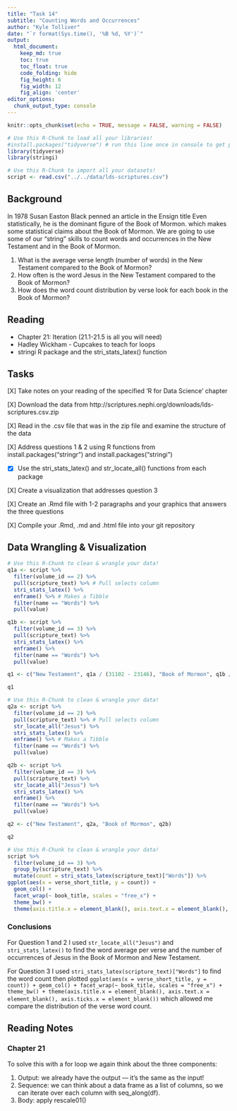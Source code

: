 ```yaml
---
title: "Task 14"
subtitle: "Counting Words and Occurrences"
author: "Kyle Tolliver"
date: "`r format(Sys.time(), '%B %d, %Y')`"
output:
  html_document:  
    keep_md: true
    toc: true
    toc_float: true
    code_folding: hide
    fig_height: 6
    fig_width: 12
    fig_align: 'center'
editor_options: 
  chunk_output_type: console
---
```


```r
knitr::opts_chunk$set(echo = TRUE, message = FALSE, warning = FALSE)
```

```r
# Use this R-Chunk to load all your libraries!
#install.packages("tidyverse") # run this line once in console to get package
library(tidyverse)
library(stringi)
```

```r
# Use this R-Chunk to import all your datasets!
script <- read.csv("../../data/lds-scriptures.csv")
```

## Background

In 1978 Susan Easton Black penned an article in the Ensign title Even statistically, he is the dominant figure of the Book of Mormon. which makes some statistical claims about the Book of Mormon. We are going to use some of our “string” skills to count words and occurrences in the New Testament and in the Book of Mormon.

1. What is the average verse length (number of words) in the New Testament compared to the Book of Mormon?
2. How often is the word Jesus in the New Testament compared to the Book of Mormon?
3. How does the word count distribution by verse look for each book in the Book of Mormon?

## Reading 

* Chapter 21: Iteration (21.1-21.5 is all you will need)  
* Hadley Wickham - Cupcakes to teach for loops
* stringi R package and the stri_stats_latex() function

## Tasks

[X] Take notes on your reading of the specified ‘R for Data Science’ chapter 

[X] Download the data from http://scriptures.nephi.org/downloads/lds-scriptures.csv.zip

[X] Read in the .csv file that was in the zip file and examine the structure of the data

[X] Address questions 1 & 2 using R functions from install.packages("stringr") and install.packages("stringi")

* [X] Use the stri_stats_latex() and str_locate_all() functions from each package

[X] Create a visualization that addresses question 3

[X] Create an .Rmd file with 1-2 paragraphs and your graphics that answers the three questions

[X] Compile your .Rmd, .md and .html file into your git repository

## Data Wrangling & Visualization

<!-- 1. What is the average verse length (number of words) in the New Testament compared to the Book of Mormon? -->

```r
# Use this R-Chunk to clean & wrangle your data!
q1a <- script %>% 
  filter(volume_id == 2) %>% 
  pull(scripture_text) %>% # Pull selects column
  stri_stats_latex() %>% 
  enframe() %>% # Makes a Tibble
  filter(name == "Words") %>% 
  pull(value)

q1b <- script %>% 
  filter(volume_id == 3) %>% 
  pull(scripture_text) %>% 
  stri_stats_latex() %>% 
  enframe() %>% 
  filter(name == "Words") %>% 
  pull(value)

q1 <- c("New Testament", q1a / (31102 - 23146), "Book of Mormon", q1b / (37706 - 31102))

q1
```

<!-- 2. How often is the word Jesus in the New Testament compared to the Book of Mormon? -->

```r
# Use this R-Chunk to clean & wrangle your data!
q2a <- script %>% 
  filter(volume_id == 2) %>% 
  pull(scripture_text) %>% # Pull selects column
  str_locate_all("Jesus") %>%
  stri_stats_latex() %>% 
  enframe() %>% # Makes a Tibble
  filter(name == "Words") %>%
  pull(value)

q2b <- script %>% 
  filter(volume_id == 3) %>% 
  pull(scripture_text) %>% 
  str_locate_all("Jesus") %>%
  stri_stats_latex() %>% 
  enframe() %>%
  filter(name == "Words") %>%
  pull(value)

q2 <- c("New Testament", q2a, "Book of Mormon", q2b)

q2
```

<!-- 3. How does the word count distribution by verse look for each book in the Book of Mormon? -->

```r
# Use this R-Chunk to clean & wrangle your data!
script %>% 
  filter(volume_id == 3) %>% 
  group_by(scripture_text) %>% 
  mutate(count = stri_stats_latex(scripture_text)["Words"]) %>% 
ggplot(aes(x = verse_short_title, y = count)) + 
  geom_col() + 
  facet_wrap(~ book_title, scales = "free_x") + 
  theme_bw() +
  theme(axis.title.x = element_blank(), axis.text.x = element_blank(), axis.ticks.x = element_blank())
```

### Conclusions

For Question 1 and 2 I used `str_locate_all("Jesus")` and `stri_stats_latex()` to find the word average per verse and the number of occurrences of Jesus in the Book of Mormon and New Testament. 

For Question 3 I used `stri_stats_latex(scripture_text)["Words"]` to find the word count then plotted    `ggplot(aes(x = verse_short_title, y = count)) + geom_col() + facet_wrap(~ book_title, scales = "free_x") + theme_bw() + theme(axis.title.x = element_blank(), axis.text.x = element_blank(), axis.ticks.x = element_blank())` which allowed me compare the distribution of the verse word count. 

## Reading Notes    
### Chapter 21

To solve this with a for loop we again think about the three components:

1. Output: we already have the output — it’s the same as the input!
2. Sequence: we can think about a data frame as a list of columns, so we can iterate over each column with seq_along(df).
3. Body: apply rescale01()